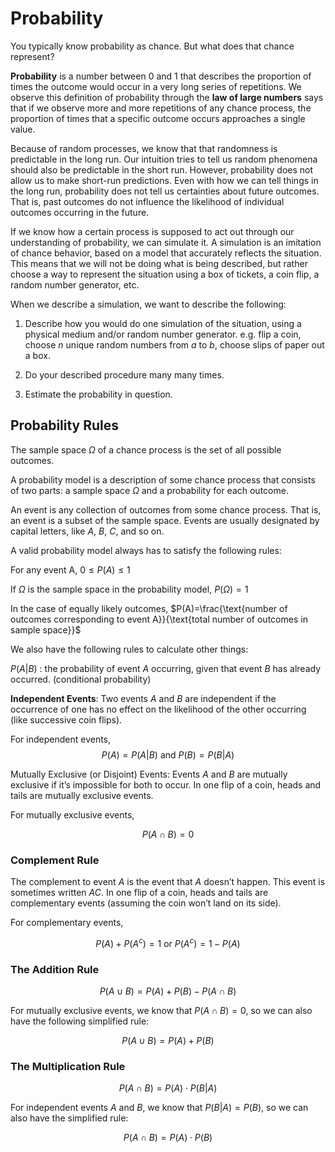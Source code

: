 # Probability

You typically know probability as chance. But what does that chance represent? 

**Probability** is a number between 0 and 1 that describes the proportion of times the outcome would occur in a very long series of repetitions. We observe this definition of probability through the **law of large numbers** says that if we observe more and more repetitions of any chance process, the proportion of times that a specific outcome occurs approaches a single value. 

Because of random processes, we know that that randomness is predictable in the long run. Our intuition tries to tell us random phenomena should also be predictable in the short run. However, probability does not allow us to make short-run predictions. Even with how we can tell things in the long run, probability does not tell us certainties about future outcomes. That is, past outcomes do not influence the likelihood of individual outcomes occurring in the future. 

If we know how a certain process is supposed to act out through our understanding of probability, we can simulate it. A simulation is an imitation of chance behavior, based on a model that accurately reflects the situation. This means that we will not be doing what is being described, but rather choose a way to represent the situation using a box of tickets, a coin flip, a random number generator, etc.

When we describe a simulation, we want to describe the following:

1. Describe how you would do one simulation of the situation, using a physical medium and/or random number generator. e.g. flip a coin, choose $n$ unique random numbers from $a$ to $b$, choose slips of paper out a box.

2. Do your described procedure many many times.

3. Estimate the probability in question.

## Probability Rules

The sample space $\Omega$ of a chance process is the set of all possible outcomes. 

A probability model is a description of some chance process that consists of two parts: a sample space $\Omega$ and a probability for each outcome. 

An event is any collection of outcomes from some chance process. That is, an event is a subset of the sample space. Events are usually designated by capital letters, like $A$, $B$, $C$, and so on. 

A valid probability model always has to satisfy the following rules:

For any event A, $0 \leq P(A) \leq 1$

If $\Omega$ is the sample space in the probability model, $P(\Omega)=1$

In the case of equally likely outcomes, $P(A)=\frac{\text{number of outcomes corresponding to event A}}{\text{total number of outcomes in sample space}}$

We also have the following rules to calculate other things:

$P(A|B)$ : the probability of event $A$ occurring, given that event $B$ has already occurred. (conditional probability)

**Independent Events**: Two events $A$ and $B$ are independent if the occurrence of one has no effect on the likelihood of the other occurring (like successive coin flips).  

For independent events, 
$$P(A)=P(A|B) \text{ and } P(B)=P(B|A)$$

Mutually Exclusive (or Disjoint) Events: Events $A$ and $B$ are mutually exclusive if it’s impossible for both to occur.  In one flip of a coin, heads and tails are mutually exclusive events.  

For mutually exclusive events, 

$$P(A\cap B)=0$$ 

### Complement Rule

The complement to event $A$ is the event that $A$ doesn’t happen.  This event is sometimes written $AC$.  In one flip of a coin, heads and tails are complementary events (assuming the coin won’t land on its side).  

For complementary events, 

$$P(A)+P(A^c)=1 \text{ or } P(A^c)=1-P(A)$$

### The Addition Rule

$$P(A \cup B)=P(A) + P(B)-P(A \cap B)$$

For mutually exclusive events, we know that $P(A\cap B)=0$, so we can also have the following simplified rule:

$$P(A \cup B)=P(A) + P(B)$$

### The Multiplication Rule

$$P(A\cap B)=P(A)\cdot P(B|A)$$

For independent events $A$ and $B$, we know that $P(B|A) = P(B)$, so we can also have the simplified rule:

$$P(A\cap B)=P(A)\cdot P(B)$$
